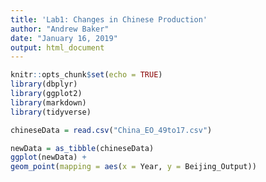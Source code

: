 ```yaml
---
title: 'Lab1: Changes in Chinese Production'
author: "Andrew Baker"
date: "January 16, 2019"
output: html_document
---
```


```r
knitr::opts_chunk$set(echo = TRUE)
library(dbplyr)
library(ggplot2)
library(markdown)
library(tidyverse)
```

```r
chineseData = read.csv("China_EO_49to17.csv")

newData = as_tibble(chineseData)
ggplot(newData) +
geom_point(mapping = aes(x = Year, y = Beijing_Output))

```